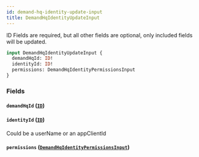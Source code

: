 ```yaml
---
id: demand-hq-identity-update-input
title: DemandHqIdentityUpdateInput
---
```



ID Fields are required, but all other fields are optional, only included fields will be updated.


```graphql
input DemandHqIdentityUpdateInput {
  demandHqId: ID!
  identityId: ID!
  permissions: DemandHqIdentityPermissionsInput
}
```


### Fields

#### `demandHqId` ([`ID`](/developers/demandhq-apis/demand-api/graphql/reference/scalars/id))




#### `identityId` ([`ID`](/developers/demandhq-apis/demand-api/graphql/reference/scalars/id))

Could be a userName or an appClientId


#### `permissions` ([`DemandHqIdentityPermissionsInput`](/developers/demandhq-apis/demand-api/graphql/reference/inputs/demand-hq-identity-permissions-input))






